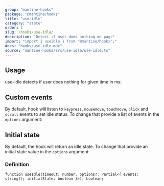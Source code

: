 ```yaml
---
group: "mantine-hooks"
package: "@mantine/hooks"
title: "use-idle"
category: "state"
order: 1
slug: /hooks/use-idle/
description: "Detect if user does nothing on page"
import: "import { useIdle } from '@mantine/hooks';"
docs: "hooks/use-idle.mdx"
source: "mantine-hooks/src/use-idle/use-idle.ts"
---
```



## Usage

use-idle detects if user does nothing for given time in ms:

<Demo data={HooksDemos.useIdleDemo} />

## Custom events

By default, hook will listen to `keypress`, `mousemove`, `touchmove`, `click` and `scroll` events to set idle status.
To change that provide a list of events in the `options` argument:

<Demo data={HooksDemos.useIdleEvents} />

## Initial state

By default, the hook will return an idle state.
To change that provide an initial state value in the `options` argument:

<Demo data={HooksDemos.useIdleInitialState} />

### Definition

```tsx
function useIdle(timeout: number, options?: Partial<{ events: string[]; initialState: boolean }>): boolean;
```
